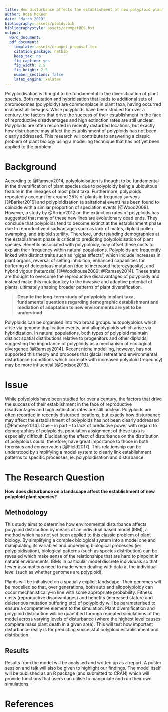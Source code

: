 ```yaml
---
title: How disturbance affects the establishment of new polyploid plant species
author: Rose McKeon
date: "March 2019"
bibliography: assets/ploidy.bib
bibliographystyle: assets/crumpetBES.bst
output: 
  word_document:
  pdf_document:
    template: assets/crumpet_proposal.tex
    citation_package: natbib
    keep_tex: no
    fig_caption: yes
    fig_width: 2.5
    fig_height: 2.5
    number_sections: false
    latex_engine: xelatex
---
```



Polyploidisation is thought to be fundamental in the diversification of plant species. Both mutation and hybridisation that leads to additional sets of chromosomes (polyploidy) are commonplace in plant taxa, having occurred in almost all lineages. While polyploids have been studied for over a century, the factors that drive the success of their establishment in the face of reproductive disadvantages and high extinction rates are still unclear. Polyploids are often recorded in recently disturbed locations, but exactly how distrubance may affect the establishment of polyploids has not been clearly addressed. This research will contribute to answering a classic problem of plant biology using a modelling technique that has not yet been applied to the problem.

# Background

According to @Ramsey2014, polyploidisation is thought to be fundamental in the diversification of plant species due to  polyploidy being a ubiquitous feature in the lineages of most plant taxa. Furthermore, polyploids repeatedly account for around 25% of plants in frequncy surveys [@Barker2016] and polyploidisation (a saltational event) has been found to coincide with a similar proportion of speciation events [@Wood2009]. However, a study by @Arrigo2012 on the extinction rates of polyploids has suggested that many of these new lines are evolutionary dead ends. They conclude that polyploids tend to become extinct at the establishment phase due to reproductive disadvantages such as lack of mates, diploid pollen swamping, and triploid sterility. Therefore, understanding demographics at the establishment phase is critical to predicting polyploidisation of plant species. Benefits associated with polypoloidy, may offset these costs to explain their frequency within natural populations. Polyploids are frequently linked with distinct traits such as "gigas effects", which include increases in plant organs, reversal of selfing inhibition, enhanced capabilities for buffering of deleterious mutation (due to increased heterozygosity), and hybrid vigour (heterosis) [@Woodhouse2009; @Ramsey2014]. These traits are thought to overcome the reproductive disadvantages of polyploidy and instead make this mutation key to the invasive and adaptive potential of plants, ultimately shaping broader patterns of plant diversification.

>**Despite the long-term study of polyploidy in plant taxa, fundamental questions regarding demographic establishment and mediation of adaptation to new environments are yet to be understood**. 

Polyploids can be organised into two broad groups: autopolyploids which arise via genome duplication events, and allopolyploids which arise via hybridization. In natural populations, both types of polyploid maintain distinct spatial distributions relative to progenitors and other diploids, suggesting the importance of polyploidy as a mechanism of ecological divergence [@Ramsey2014]. Recent niche modelling, however, has not supported this theory and proposes that glacial retreat and environmental disturbance (conditions which correlate with increased polyploid freqeuncy) may be more influential [@Godsoe2013]. <!-- RM: I'm not sure the types of polyploid are central either! but thir frequency rates may differ, and their competetive edges may be different too. Autoployploids were neglected for a long time and I thought it might be remis to leave them out? I do want moe detail in the methods though... I've shortened it somewhat. Will see how that helps.-->

# Issue

While polyploids have been studied for over a century, the factors that drive the success of their establishment in the face of reproductive disadvantages and high extinction rates are still unclear. Polyploids are often recorded in recently disturbed locations, but exactly how disturbance may affect the establishment of polyploids has not been clearly addressed [@Ramsey2014]. Due -- in part -- to lack of predictive power with regard to demographics of polyploids, population assignment of these taxa is especially difficult. Elucidating the effect of disturbance on the distribution of polyploids could, therefore, have great importance to those in both forensics and conservation [@Field2017]. This relationship can be understood by simplifying a model system to clearly link establishment patterns to specific processes, ie: polyploidisation and disturbance.


# The Research Question

**How does disturbance on a landscape affect the establishment of new polyploid plant species?**

## Methodology

This study aims to determine how environmental disturbance affects polyploid distribution by means of an individual based model (IBM), a method which has not yet been applied to this classic problem of plant biology. By simplifying a complex biological system into a model one and manipulating its variables and underlying biological processes (ie: polyploidisation), biological patterns (such as species distribution) can be revealed which make sense of the relationships that are hard to pinpoint in natural environments. IBMs in particular model discrete individuals so that fewer assumptions need to made when dealing with data at the individual level (such as whether genomes are polyploid). 

Plants will be initialised on a spatially explicit landscape. Their genomes will be modelled so that, over generations, both auto and allopolyploidy can occur mechanistically--in line with some appropriate probability. Fitness costs (reproductive disadvantages) and benefits (increased stature and deleterious mutation buffering etc) of polyploidy will be parameterised to ensure a competetive element to the simulation. Plant diversification and polyploid distribution will be quantified through repeated simulations of the model across varying levels of disturbance (where the highest level causes complete mass plant death in a given area). This will test how important disturbance really is for predicting successful polyploid establishment and distribution. 


## Results

Results from the model will be analysed and written up as a report. A poster session and talk will also be given to highlight our findings. The model itself will be published as an R package (and submitted to CRAN) which will provide functions that users can utilise to manipulate and run their own simulations. 


# References
